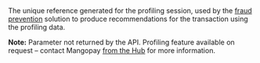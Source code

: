   
<ParamField body="ProfilingAttemptReference" type="string">     
The unique reference generated for the profiling session, used by the <a href="/guides/fraud-prevention">fraud prevention</a> solution to produce recommendations for the transaction using the profiling data.

**Note:** Parameter not returned by the API. Profiling feature available on request – contact Mangopay <a href="https://hub.mangopay.com/">from the Hub</a> for more information.  
</ParamField>